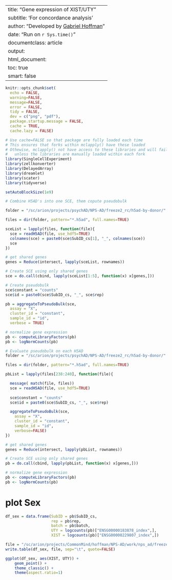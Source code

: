 
--
title: "Gene expression of XIST/UTY"
subtitle: 'For concordance analysis'
author: "Developed by [Gabriel Hoffman](http://gabrielhoffman.github.io/)"
date: "Run on `r Sys.time()`"
documentclass: article
output: 
  html_document:
  toc: true
  smart: false
---


<!--- 

cd /sc/arion/projects/CommonMind/hoffman/NPS-AD/work/nps_ad/freeze_v2
ml python git
git pull
R --vanilla

system("git pull"); rmarkdown::render("get_sex_expression.Rmd");


# https://hoffmg01.u.hpc.mssm.edu/eval_methods/dreamlet/mathys_Nature_2019.html

--->



```r
knitr::opts_chunk$set(
  echo = FALSE,
  warning=FALSE,
  message=FALSE,
  error = FALSE,
  tidy = FALSE,
  dev = c("png", "pdf"),
  package.startup.message = FALSE,
  cache = TRUE,
  cache.lazy = FALSE)
```

```r
# Use cache=FALSE so that package are fully loaded each time
# This ensures that forks within mclapply() have these loaded
# Othewise, mclapply() not have access to these libraries and will fail 
#   unless the libraries are manually loaded within each fork
library(SingleCellExperiment)
library(zellkonverter)
library(DelayedArray)
library(dreamlet)
library(scater)
library(tidyverse)

setAutoBlockSize(1e9)
```

```r
# Combine H5AD's into one SCE, them copute pseudobulk

folder = "/sc/arion/projects/psychAD/NPS-AD/freeze2_rc/h5ad-by-donor/"

files = dir(folder, pattern="*.h5ad", full.names=TRUE)

sceList = lapply(files, function(file){
  sce = readH5AD(file, use_hdf5=TRUE)
  colnames(sce) = paste0(sce$SubID_cs[1], "_", colnames(sce))
  sce
})

# get shared genes
genes = Reduce(intersect, lapply(sceList, rownames))

# Create SCE using only shared genes
sce = do.call(cbind, lapply(sceList[1:5], function(x) x[genes,]))

# Create pseudobulk
sce$constant = "counts"
sce$id = paste0(sce$SubID_cs, "_", sce$rep)

pb = aggregateToPseudoBulk(sce,
  assay = "X",     
  cluster_id = "constant",  
  sample_id = "id",
  verbose = TRUE)

# normalize gene expression
pb <- computeLibraryFactors(pb)
pb <- logNormCounts(pb)
```



```r
# Evaluate pseudobulk on each H5AD
folder = "/sc/arion/projects/psychAD/NPS-AD/freeze2_rc/h5ad-by-donor/"

files = dir(folder, pattern="*.h5ad", full.names=TRUE)

pbList = lapply(files[238:240], function(file){

  message( match(file, files))
  sce = readH5AD(file, use_hdf5=TRUE)
    
  sce$constant = "counts"
  sce$id = paste0(sce$SubID_cs, "_", sce$rep)

  aggregateToPseudoBulk(sce,
    assay = "X",     
    cluster_id = "constant",  
    sample_id = "id",
    verbose=FALSE)
})

# get shared genes
genes = Reduce(intersect, lapply(pbList, rownames))

# Create SCE using only shared genes
pb = do.call(cbind, lapply(pbList, function(x) x[genes,]))

# normalize gene expression
pb <- computeLibraryFactors(pb)
pb <- logNormCounts(pb)
```


# plot Sex
```r
df_sex = data.frame(SubID = pb$SubID_cs,
                    rep = pb$rep,
                    batch = pb$batch,
                    UTY = logcounts(pb)["ENSG00000183878_index",], 
                    XIST = logcounts(pb)["ENSG00000229807_index",])

file = "/sc/arion/projects/CommonMind/hoffman/NPS-AD/work/nps_ad/freeze_v2/sex_chr_expr.tsv"
write.table(df_sex, file, sep="\t", quote=FALSE)

ggplot(df_sex, aes(XIST, UTY)) + 
    geom_point() + 
    theme_classic() + 
    theme(aspect.ratio=1)
```












